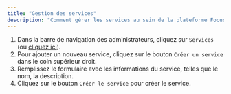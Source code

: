 ```yaml
---
title: "Gestion des services"
description: "Comment gérer les services au sein de la plateforme Focus."
---
```


1. Dans la barre de navigation des administrateurs, cliquez sur `Services` (ou [cliquez ici](/admin/services)).
2. Pour ajouter un nouveau service, cliquez sur le bouton `Créer un service` dans le coin supérieur droit.
3. Remplissez le formulaire avec les informations du service, telles que le nom, la description.
4. Cliquez sur le bouton `Créer le service` pour créer le service.
